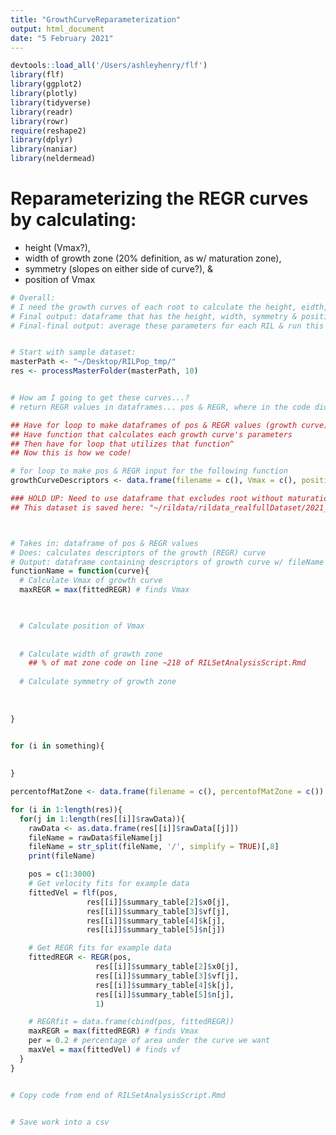 ```yaml
---
title: "GrowthCurveReparameterization"
output: html_document
date: "5 February 2021"
---
```


```r
devtools::load_all('/Users/ashleyhenry/flf')
library(flf)
library(ggplot2)
library(plotly)
library(tidyverse)
library(readr)
library(rowr)
require(reshape2)
library(dplyr)
library(naniar)
library(neldermead)

```

# Reparameterizing the REGR curves by calculating:
  * height (Vmax?),
  * width of growth zone (20% definition, as w/ maturation zone), 
  * symmetry (slopes on either side of curve?), & 
  * position of Vmax

```r
# Overall:
# I need the growth curves of each root to calculate the height, eidth, etc from all of them
# Final output: dataframe that has the height, width, symmetry & position of Vmax for every root
# Final-final output: average these parameters for each RIL & run this as the phenotypes in my QTLCode.R


# Start with sample dataset:
masterPath <- "~/Desktop/RILPop_tmp/"
res <- processMasterFolder(masterPath, 10)


# How am I going to get these curves...?
# return REGR values in dataframes... pos & REGR, where in the code did I have that??

```

```r
## Have for loop to make dataframes of pos & REGR values (growth curve)
## Have function that calculates each growth curve's parameters
## Then have for loop that utilizes that function^
## Now this is how we code!

# for loop to make pos & REGR input for the following function
growthCurveDescriptors <- data.frame(filename = c(), Vmax = c(), positionVmax = c(), symmetry = c(), growthZoneWidth = c())

### HOLD UP: Need to use dataframe that excludes root without maturation zones!!!
## This dataset is saved here: "~/rildata/rildata_realfullDataset/2021_01_07_AllRILs_SummaryParameters-removedLittleMatZoneRoots.csv")



# Takes in: dataframe of pos & REGR values
# Does: calculates descriptors of the growth (REGR) curve
# Output: dataframe containing descriptors of growth curve w/ fileName of root
functionName = function(curve){
  # Calculate Vmax of growth curve
  maxREGR = max(fittedREGR) # finds Vmax


  
  # Calculate position of Vmax
  
  
  # Calculate width of growth zone
    ## % of mat zone code on line ~218 of RILSetAnalysisScript.Rmd
  
  # Calculate symmetry of growth zone
  
  
  
}


for (i in something){
  
  
}


```

```r
percentofMatZone <- data.frame(filename = c(), percentofMatZone = c())

for (i in 1:length(res)){
  for(j in 1:length(res[[i]]$rawData)){
    rawData <- as.data.frame(res[[i]]$rawData[[j]]) 
    fileName = rawData$fileName[j]
    fileName = str_split(fileName, '/', simplify = TRUE)[,8]
    print(fileName)

    pos = c(1:3000)
    # Get velocity fits for example data
    fittedVel = flf(pos, 
                 res[[i]]$summary_table[2]$x0[j],	
                 res[[i]]$summary_table[3]$vf[j],	
                 res[[i]]$summary_table[4]$k[j],	
                 res[[i]]$summary_table[5]$n[j])

    # Get REGR fits for example data
    fittedREGR <- REGR(pos, 
                   res[[i]]$summary_table[2]$x0[j],	
                   res[[i]]$summary_table[3]$vf[j],	
                   res[[i]]$summary_table[4]$k[j],	
                   res[[i]]$summary_table[5]$n[j],
                   1)

    # REGRfit = data.frame(cbind(pos, fittedREGR))
    maxREGR = max(fittedREGR) # finds Vmax
    per = 0.2 # percentage of area under the curve we want
    maxVel = max(fittedVel) # finds vf
  }
}
```

```r

```


```r
# Copy code from end of RILSetAnalysisScript.Rmd


# Save work into a csv

```


